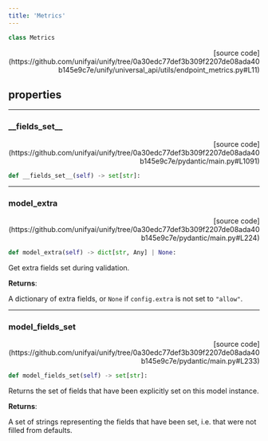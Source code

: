 ```yaml
---
title: 'Metrics'
---
```


```python
class Metrics
```

<p align="right">[source code](https://github.com/unifyai/unify/tree/0a30edc77def3b309f2207de08ada40b145e9c7e/unify/universal_api/utils/endpoint_metrics.py#L11)</p>



## properties

---

### \_\_fields\_set\_\_

<p align="right">[source code](https://github.com/unifyai/unify/tree/0a30edc77def3b309f2207de08ada40b145e9c7e/pydantic/main.py#L1091)</p>

```python
def __fields_set__(self) -> set[str]:
```



---

### model\_extra

<p align="right">[source code](https://github.com/unifyai/unify/tree/0a30edc77def3b309f2207de08ada40b145e9c7e/pydantic/main.py#L224)</p>

```python
def model_extra(self) -> dict[str, Any] | None:
```

Get extra fields set during validation.

**Returns**:

A dictionary of extra fields, or `None` if `config.extra` is not set to `"allow"`.

---

### model\_fields\_set

<p align="right">[source code](https://github.com/unifyai/unify/tree/0a30edc77def3b309f2207de08ada40b145e9c7e/pydantic/main.py#L233)</p>

```python
def model_fields_set(self) -> set[str]:
```

Returns the set of fields that have been explicitly set on this model instance.

**Returns**:

A set of strings representing the fields that have been set,
i.e. that were not filled from defaults.